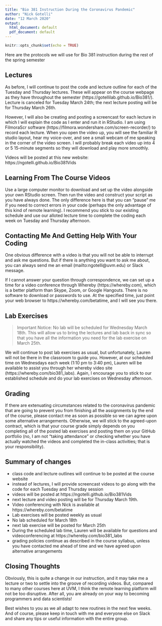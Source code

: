 ```yaml
---
title: "Bio 381 Instruction During the Coronavirus Pandemic"
author: "Nick Gotelli"
date: "12 March 2020"
output:
  html_document: default
  pdf_document: default
---
```


```r
knitr::opts_chunk$set(echo = TRUE)
```

Here are the protocols we will use for Bio 381 instruction during the rest of the spring semester

## Lectures

As before, I will continue to post the code and lecture outline for each of the Tuesday and Thursday lectures. These will appear on the course webpage as they have throughout the semester (https://gotellilab.github.io/Bio381/). Lecture is canceled for Tuesday March 24th; the next lecture posting will be for Thursday March 26th.

However, I will also be creating and posting a screencast for each lecture in which I will explain the code as I enter and run it in RStudio. I am using FilmoraScr software (https://filmora.wondershare.com/screen-recorder/) to record each lecture. When you open the video up, you will see the familiar R studio layout, hear my voice-over, and see a small webcam of me speaking in the corner of the video screen. I will probably break each video up into 4 or 5 15-minute segments so they will download and play more smoothly.

Videos will be posted at this new website: https://ngotelli.github.io/Bio381Vids

## Learning From The Course Videos

Use a large computer monitor to download and set up the video alongside your own RStudio screen. Then run the video and construct your script as you have always done. The only difference here is that you can "pause" me if you need to correct errors in your code (perhaps the only advantage of this kind of remote learning). I recommend you stick to our existing schedule and use our alloted lecture time to complete the coding each week on Tuesday and Thursday afternoon.

## Contacting Me And Getting Help With Your Coding

One obvious difference with a video is that you will not be able to interrupt and ask me questions. But if there is anything you want to ask me about, you can always send me an email (mailto:ngotelli@uvm.edu) or Slack message.

If I cannot answer your question through correspondence, we can set up a time for a video conference through Whereby (https://whereby.com), which is a better platform than Skype, Zoom, or Google Hangouts. There is no software to download or passwords to use. At the specified time, just point your web browser to https://whereby.com/betatime, and I will see you there. 

## Lab Exercises 

> Important Notice: No lab will be scheduled for Wednesday March 18th. This will allow us to bring the lectures and lab back in sync so that you have all the information you need for the lab exercise on March 25th.

We will continue to post lab exercises as usual, but unfortunately, Lauren will not be there in the classroom to guide you. However, at our scheduled time on Wednesdays each week (1:10 pm to 3:40 pm), Lauren will be available to assist you through her whereby video site (https://whereby.com/bio381_labs). Again, I encourage you to stick to our established schedule and do your lab exercises on Wednesday afternoon.

## Grading

If there are extenuating circumstances related to the coronavirus pandemic that are going to prevent you from finishing all the assignments by the end of the course, please contact me as soon as possible so we can agree upon some alternative arrangements. Otherwise, we will stick to the agreed-upon contract, which is that your course grade simply depends on you completing all of the posted lab exercises and posting them on your GitHub portfolio (no, I am not "taking attendance" or checking whether you have actually watched the videos and completed the in-class activities; that is your responsibility).

## Summary of changes
- class code and lecture outlines will continue to be posted at the course website
- instead of lectures, I will provide screencast videos to go along with the code for each Tuesday and Thursday session
- videos will be posted at https://ngotelli.github.io/Bio381Vids
- next lecture and video posting will be for Thursday March 19th.
- Video conferencing with Nick is available at https://whereby.com/betatime
- Lab exercises will be posted weekly as usual
- No lab scheduled for March 18th
- next lab exercise will be posted for March 25th
- During the scheduled lab time, Lauren will be available for questions and videoconferencing at https://whereby.com/bio381_labs
- grading policies continue as described in the course syllabus, unless you have contacted me ahead of time and we have agreed upon alternative arrangements

## Closing Thoughts

Obviously, this is quite a change in our instruction, and it may take me a lecture or two to settle into the groove of recording videos. But, compared to many other courses here at UVM, I think the remote learning platform will not be too disruptive. After all, you are already on your way to becoming programmers and data scientists!

Best wishes to you as we all adapt to new routines in the next few weeks. And of course, please keep in touch with me and everyone else on Slack and share any tips or useful information with the entire group.


